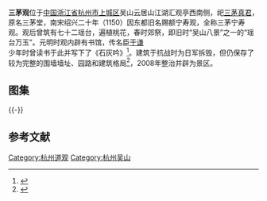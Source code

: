 {{文物保护单位
| 级别 = 市级
| 省名 = 浙江省
| 市/县名 = 杭州市
| 名称 = 三茅观遗址
| 图片 = 
| 编号 = 5-33
| 分类 = 古遗址
| 时代 = 宋、明
| 所在 = [[上城区|上城区]]吴山云居山，江湖汇观亭西南侧
| 登录 = 2013年12月
}} 
'''三茅观'''位于[[中国|中国]][[浙江省|浙江省]][[杭州市|杭州市]][[上城区|上城区]]吴山云居山江湖汇观亭西南侧，祀[[三茅真君|三茅真君]]，原名三茅堂，南宋绍兴二十年（1150）因东都旧名赐额宁寿观，全称三茅宁寿观。观后曾筑有七十二瑶台，遍植桃花，春时郊祭，即旧时“吴山八景”之一的“瑶台万玉”。元明时观内辟有书馆，传名臣[[于谦|于谦]]少年时曾读书于此并写下了《石灰吟》<ref>{{cite web|url=http://hzdaily.hangzhou.com.cn/mrsb/html/2008-08/15/content_487179.htm|title=《于谦读过书的三茅观将成吴山新景点》|accessdate=2014-12-23|work=|publisher=杭州日报|archive-date=2014-12-23|archive-url=https://web.archive.org/web/20141223150111/http://hzdaily.hangzhou.com.cn/mrsb/html/2008-08/15/content_487179.htm|dead-url=no}}</ref>。建筑于抗战时为日军拆毁，但仍保存了较为完整的围墙墙址、园路和建筑格局<ref>{{cite web|url=http://www.hangzhou.com.cn/20080923/ca1575797.htm|title=《三茅观》|accessdate=2014-12-23|work=|publisher=杭州网|archive-url=https://web.archive.org/web/20150924024924/http://www.hangzhou.com.cn/20080923/ca1575797.htm|archive-date=2015-09-24|dead-url=yes}}</ref>，2008年整治并辟为景区。

== 图集 ==
{{multiple image
| align  = left
| width = 240
| image1 = Sanmao Taoist Temple 02 2014-09.JPG
| caption1 = 园门及围墙（内侧）
| image2 = Sanmao Taoist Temple 03 2014-09.JPG
| caption2 = 三茅堂（新建），其中陈列有遗址出土的石香炉、界碑等
| image3 = Sanmao Taoist Temple 07 2014-09.JPG
| caption3 = 石龙泉及青石拱桥
| image4 = Sanmao Taoist Temple 10 2014-09.JPG
| caption4 = 散落建筑构件
}}
{{-}}
== 参考文献 ==
{{reflist|2}}
{{DEFAULTSORT:S}}
{{commons category|Sanmao Taoist Temple}}
[[Category:杭州道观|Category:杭州道观]]
[[Category:杭州吴山|Category:杭州吴山]]